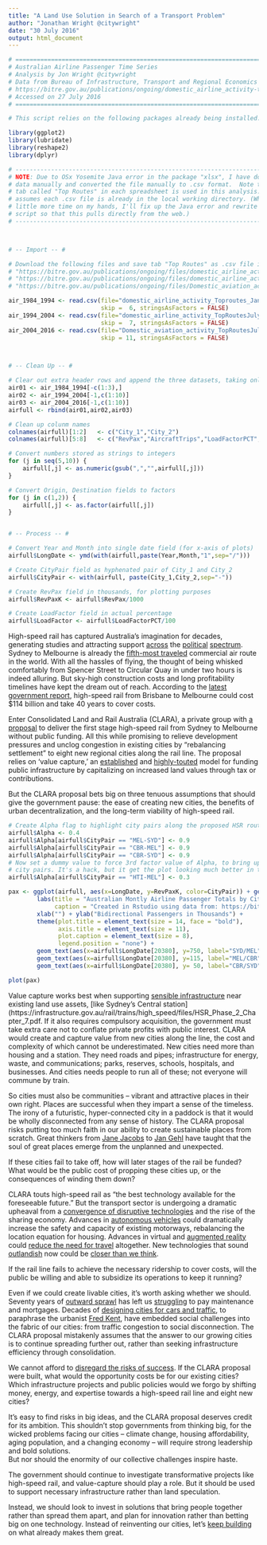 ```yaml
---
title: "A Land Use Solution in Search of a Transport Problem"
author: "Jonathan Wright @citywright"
date: "30 July 2016"
output: html_document
---
```


```r
# ====================================================================================
# Australian Airline Passenger Time Series
# Analysis by Jon Wright @citywright
# Data from Bureau of Infrastructure, Transport and Regional Economics (BITRE)
# https://bitre.gov.au/publications/ongoing/domestic_airline_activity-time_series.aspx
# Accessed on 27 July 2016
# ====================================================================================

# This script relies on the following packages already being installed:

library(ggplot2)
library(lubridate)
library(reshape2)
library(dplyr)

# ------------------------------------------------------------------------------------
# NOTE: Due to OSx Yosemite Java error in the package "xlsx", I have downloaded the 
# data manually and converted the file manually to .csv format.  Note that only the 
# tab called "Top Routes" in each spreadsheet is used in this analysis. This script 
# assumes each .csv file is already in the local working directory. (When I have a
# little more time on my hands, I'll fix up the Java error and rewrite the download
# script so that this pulls directly from the web.)
# ------------------------------------------------------------------------------------



# -- Import -- #

# Download the following files and save tab "Top Routes" as .csv file in working directory.
# "https://bitre.gov.au/publications/ongoing/files/domestic_airline_activity_Toproutes_Jan84-Jun94.xls"
# "https://bitre.gov.au/publications/ongoing/files/domestic_airline_activity_TopRoutesJuly1994June2004.xls"
# "https://bitre.gov.au/publications/ongoing/files/Domestic_aviation_activity_TopRoutesJuly2004May2016.xls"

air_1984_1994 <- read.csv(file="domestic_airline_activity_Toproutes_Jan84-Jun94.csv",
                          skip =  6, stringsAsFactors = FALSE)
air_1994_2004 <- read.csv(file="domestic_airline_activity_TopRoutesJuly1994June2004.csv",
                          skip =  7, stringsAsFactors = FALSE)
air_2004_2016 <- read.csv(file="Domestic_aviation_activity_TopRoutesJuly2004May2016.csv",
                          skip = 11, stringsAsFactors = FALSE)



# -- Clean Up -- #

# Clear out extra header rows and append the three datasets, taking only the monthly data
air01 <- air_1984_1994[-c(1:3),]
air02 <- air_1994_2004[-1,c(1:10)]
air03 <- air_2004_2016[-1,c(1:10)]
airfull <- rbind(air01,air02,air03)

# Clean up colunm names
colnames(airfull)[1:2]   <- c("City_1","City_2")
colnames(airfull)[5:8]   <- c("RevPax","AircraftTrips","LoadFactorPCT","DistanceKM")

# Convert numbers stored as strings to integers
for (j in seq(5,10)) {
    airfull[,j] <- as.numeric(gsub(",","",airfull[,j]))
}

# Convert Origin, Destination fields to factors
for (j in c(1,2)) {
    airfull[,j] <- as.factor(airfull[,j])
}


# -- Process -- #

# Convert Year and Month into single date field (for x-axis of plots)
airfull$LongDate <- ymd(with(airfull,paste(Year,Month,"1",sep="/")))

# Create CityPair field as hyphenated pair of City_1 and City_2
airfull$CityPair <- with(airfull, paste(City_1,City_2,sep="-"))

# Create RevPax field in thousands, for plotting purposes
airfull$RevPaxK <- airfull$RevPax/1000

# Create LoadFactor field in actual percentage
airfull$LoadFactor <- airfull$LoadFactorPCT/100

```

High-speed rail has captured Australia's imagination for decades, generating studies and attracting support 
[across](http://greens.org.au/high-speed-rail) the [political](http://www.100positivepolicies.org.au/high_speed_rail) [spectrum](http://www.theaustralian.com.au/national-affairs/malcolm-turnbulls-ticket-to-deliver-fast-train/news-story/feae238d4c3a6253982e28ff4e156c94).  Sydney to Melbourne is already the [fifth-most traveled](http://www.economist.com/blogs/graphicdetail/2012/05/daily-chart-8) commercial air route in 
the world.  With all the hassles of flying, the thought of being whisked comfortably from Spencer Street to 
Circular Quay in under two hours is indeed alluring.  But sky-high construction costs and long profitability 
timelines have kept the dream out of reach.  According to the [latest government report](https://infrastructure.gov.au/rail/trains/high_speed/), high-speed rail from 
Brisbane to Melbourne could cost $114 billion and take 40 years to cover costs.

Enter Consolidated Land and Rail Australia (CLARA), a private group with [a proposal](http://www.clara.com.au/the-clara-plan.html) to deliver the first stage 
high-speed rail from Sydney to Melbourne without public funding.  All this while promising to relieve 
development pressures and unclog congestion in existing cities by “rebalancing settlement” to eight new regional
cities along the rail line.  The proposal relies on 'value capture,' an [established](http://infrastructureaustralia.gov.au/policy-publications/publications/files/IA_J16-2330_Fact_Sheet_Funding_v1.2.pdf) and [highly-touted](http://www.afr.com/opinion/value-capture-is-infrastructure-magic-bullet-20151021-gkeqj9) model for
funding public infrastructure by capitalizing on increased land values through tax or contributions.  

But the CLARA proposal bets big on three tenuous assumptions that should give the government pause: the ease 
of creating new cities, the benefits of urban decentralization, and the long-term viability of high-speed rail.  

```r

# Create Alpha flag to highlight city pairs along the proposed HSR routes
airfull$Alpha <- 0.4
airfull$Alpha[airfull$CityPair == "MEL-SYD"] <- 0.9
airfull$Alpha[airfull$CityPair == "CBR-MEL"] <- 0.9
airfull$Alpha[airfull$CityPair == "CBR-SYD"] <- 0.9
# Now set a dummy value to force 3rd factor value of Alpha, to bring up the opacity of the non-HSR
# city pairs. It's a hack, but it get the plot looking much better in the short time I have left!
airfull$Alpha[airfull$CityPair == "HTI-MEL"] <- 0.3 

pax <- ggplot(airfull, aes(x=LongDate, y=RevPaxK, color=CityPair)) + geom_line(aes(alpha=Alpha)) +
        labs(title = "Australian Montly Airline Passenger Totals by City Pair, 1984-2016",
             caption = "Created in Rstudio using data from: https://bitre.gov.au/publications/ongoing/domestic_airline_activity-time_series.aspx") + 
        xlab("") + ylab("Bidirectional Passengers in Thousands") + 
        theme(plot.title = element_text(size = 14, face = "bold"),
              axis.title = element_text(size = 11),
              plot.caption = element_text(size = 8),
              legend.position = "none") +
        geom_text(aes(x=airfull$LongDate[20380], y=750, label="SYD/MEL"), color="black") +
        geom_text(aes(x=airfull$LongDate[20380], y=115, label="MEL/CBR"), color="black") +
        geom_text(aes(x=airfull$LongDate[20380], y= 50, label="CBR/SYD"), color="black")

plot(pax)
```

Value capture works best when supporting [sensible infrastructure](http://www.theage.com.au/victoria/highrises-to-soar-over-suburban-stations-to-help-fund-level-crossing-removals-20160725-gqd3gi.html) near existing land use assets, [like Sydney's 
Central station](https://infrastructure.gov.au/rail/trains/high_speed/files/HSR_Phase_2_Chapter_7.pdf.  If it also requires compulsory acquisition, the government must take extra care not to 
conflate private profits with public interest.  CLARA would create and capture value from new cities along the
line, the cost and complexity of which cannot be underestimated.  New cities need more than housing and a 
station.  They need roads and pipes; infrastructure for energy, waste, and communications; parks, reserves, 
schools, hospitals, and businesses.  And cities needs people to run all of these; not everyone will commune by 
train.  

So cities must also be communities – vibrant and attractive places in their own right.  Places are successful 
when they impart a sense of the timeless.  The irony of a futuristic, hyper-connected city in a paddock is that 
it would be wholly disconnected from any sense of history.  The CLARA proposal risks putting too much faith in 
our ability to create sustainable places from scratch.  Great thinkers from [Jane Jacobs](https://www.theguardian.com/cities/2016/may/04/jane-jacobs-100th-birthday-saskia-sassen) to [Jan Gehl](http://www.fastcodesign.com/3061586/slicker-city/5-rules-for-designing-great-cities-from-denmarks-star-urbanist) have taught 
that the soul of great places emerge from the unplanned and unexpected.   

If these cities fail to take off, how will later stages of the rail be funded?  What would be the public cost 
of propping these cities up, or the consequences of winding them down?  

CLARA touts high-speed rail as “the best technology available for the foreseeable future.”  But the transport 
sector is undergoing a dramatic upheaval from a [convergence of disruptive technologies](http://www.vox.com/a/new-economy-future/transportation) and the rise of the 
sharing economy.  Advances in [autonomous vehicles](https://www.wired.com/2016/01/the-metastructure-transportation/) could dramatically increase the safety and capacity of 
existing motorways, rebalancing the location equation for housing.  Advances in virtual and [augmented reality](http://www.wired.com/2016/04/magic-leap-vr/) 
could [reduce the need for travel](http://www.wired.com/2015/09/my-life-as-a-robot-double-robotics-telecommuting-longread/) altogether.  New technologies that sound [outlandish](http://www.theverge.com/2016/7/5/12099612/hyperloop-one-helsinki-stockholm-30-minutes-study) now could be [closer than we think](http://waitbutwhy.com/2015/01/artificial-intelligence-revolution-1.html).   

If the rail line fails to achieve the necessary ridership to cover costs, will the public be willing and able 
to subsidize its operations to keep it running?  

Even if we could create livable cities, it's worth asking whether we should.  Seventy years of [outward sprawl](http://www.citylab.com/housing/2015/02/why-are-developers-still-building-sprawl/385922/) 
has left us [struggling](http://www.strongtowns.org/journal/2011/6/13/the-growth-ponzi-scheme-part-1.html) to pay maintenance and mortgages.  Decades of [designing cities for cars and traffic](http://www.theatlantic.com/business/archive/2016/04/absurd-primacy-of-the-car-in-american-life/476346/), to 
paraphrase the urbanist [Fred Kent](http://www.pps.org/blog/transportationasplace/), have embedded social challenges into the fabric of our cities: from traffic 
congestion to social disconnection.  The CLARA proposal mistakenly assumes that the answer to our growing cities 
is to continue spreading further out, rather than seeking infrastructure efficiency through consolidation.

We cannot afford to [disregard the risks of success](http://mobile.nytimes.com/2016/06/29/world/europe/boris-johnson-brexit-leaders-eu.html).  If the CLARA proposal were built, what would the 
opportunity costs be for our existing cities?  Which infrastructure projects and public policies would we 
forgo by shifting money, energy, and expertise towards a high-speed rail line and eight new cities?  

It's easy to find risks in big ideas, and the CLARA proposal deserves credit for its ambition.  This shouldn't
stop governments from thinking big, for the wicked problems facing our cities – climate change, housing 
affordability, aging population, and a changing economy – will require strong leadership and bold solutions.  
But nor should the enormity of our collective challenges inspire haste.  

The government should continue to investigate transformative projects like high-speed rail, and value-capture 
should play a role.  But it should be used to support necessary infrastructure rather than land 
speculation.  

Instead, we should look to invest in solutions that bring people together rather than spread them apart, and 
plan for innovation rather than betting big on one technology.  Instead of reinventing our cities, let's 
[keep building](http://www.theatlantic.com/magazine/archive/2016/03/how-america-is-putting-itself-back-together/426882/) on what already makes them great.  